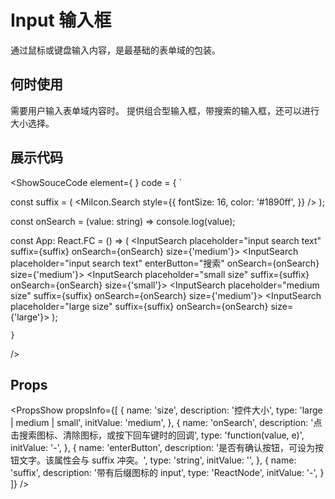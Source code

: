 
# Input 输入框
通过鼠标或键盘输入内容，是最基础的表单域的包装。

## 何时使用
需要用户输入表单域内容时。
提供组合型输入框，带搜索的输入框，还可以进行大小选择。

## 展示代码
<ShowSouceCode
   element={
        <InputApp />
    }
    code = {
    `

const suffix = (
  <MiIcon.Search
    style={{
      fontSize: 16,
      color: '#1890ff',
    }}
  />
);

const onSearch = (value: string) => console.log(value);

const App: React.FC = () => (
  <InputSearch placeholder="input search text" suffix={suffix} onSearch={onSearch} size={'medium'}></InputSearch>
  <InputSearch placeholder="input search text" enterButton="搜索" onSearch={onSearch} size={'medium'}></InputSearch>
  <InputSearch placeholder="small size" suffix={suffix} onSearch={onSearch} size={'small'}></InputSearch>
  <InputSearch placeholder="medium size" suffix={suffix} onSearch={onSearch} size={'medium'}></InputSearch>
  <InputSearch placeholder="large size" suffix={suffix} onSearch={onSearch} size={'large'}></InputSearch>
);

    }
/>

## Props
<PropsShow propsInfo={[
  {
    name: 'size',
    description: '控件大小',
    type: 'large | medium | small',
    initValue: 'medium',
  },
  {
    name: 'onSearch',
    description: '点击搜索图标、清除图标，或按下回车键时的回调',
    type: 'function(value, e)',
    initValue: '-',
  },
  {
    name: 'enterButton',
    description: '是否有确认按钮，可设为按钮文字。该属性会与 suffix 冲突。',
    type: 'string',
    initValue: '',
  },
  {
    name: 'suffix',
    description: '带有后缀图标的 input',
    type: 'ReactNode',
    initValue: '-',
  }
]} />


